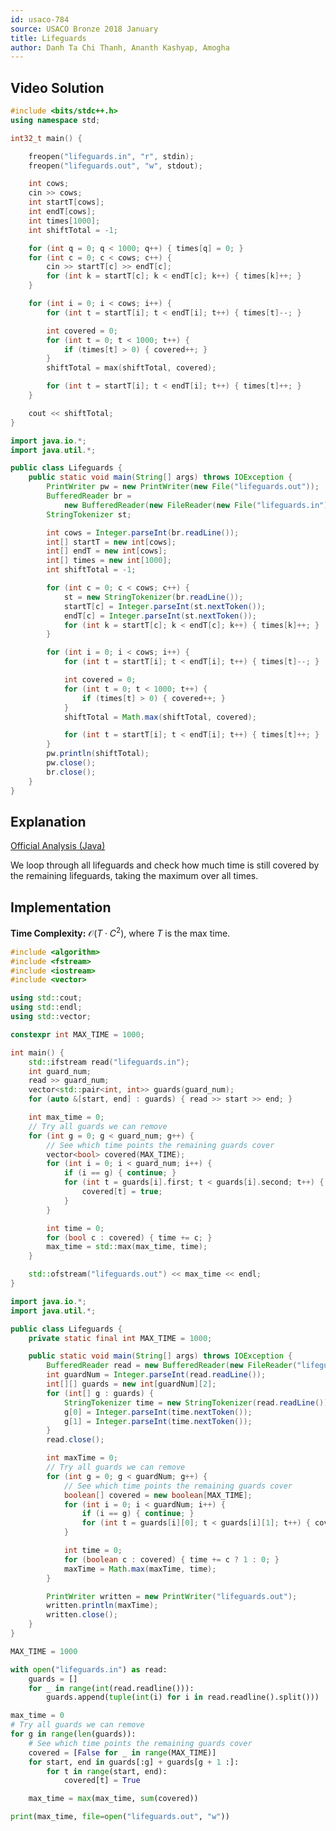 ```yaml
---
id: usaco-784
source: USACO Bronze 2018 January
title: Lifeguards
author: Danh Ta Chi Thanh, Ananth Kashyap, Amogha
---
```


## Video Solution

<YouTube id="6csm5QNoDIs" />

<Spoiler title="Video Solution Code">

<LanguageSection>
<CPPSection>

```cpp
#include <bits/stdc++.h>
using namespace std;

int32_t main() {

	freopen("lifeguards.in", "r", stdin);
	freopen("lifeguards.out", "w", stdout);

	int cows;
	cin >> cows;
	int startT[cows];
	int endT[cows];
	int times[1000];
	int shiftTotal = -1;

	for (int q = 0; q < 1000; q++) { times[q] = 0; }
	for (int c = 0; c < cows; c++) {
		cin >> startT[c] >> endT[c];
		for (int k = startT[c]; k < endT[c]; k++) { times[k]++; }
	}

	for (int i = 0; i < cows; i++) {
		for (int t = startT[i]; t < endT[i]; t++) { times[t]--; }

		int covered = 0;
		for (int t = 0; t < 1000; t++) {
			if (times[t] > 0) { covered++; }
		}
		shiftTotal = max(shiftTotal, covered);

		for (int t = startT[i]; t < endT[i]; t++) { times[t]++; }
	}

	cout << shiftTotal;
}
```

</CPPSection>
<JavaSection>

```java
import java.io.*;
import java.util.*;

public class Lifeguards {
	public static void main(String[] args) throws IOException {
		PrintWriter pw = new PrintWriter(new File("lifeguards.out"));
		BufferedReader br =
		    new BufferedReader(new FileReader(new File("lifeguards.in")));
		StringTokenizer st;

		int cows = Integer.parseInt(br.readLine());
		int[] startT = new int[cows];
		int[] endT = new int[cows];
		int[] times = new int[1000];
		int shiftTotal = -1;

		for (int c = 0; c < cows; c++) {
			st = new StringTokenizer(br.readLine());
			startT[c] = Integer.parseInt(st.nextToken());
			endT[c] = Integer.parseInt(st.nextToken());
			for (int k = startT[c]; k < endT[c]; k++) { times[k]++; }
		}

		for (int i = 0; i < cows; i++) {
			for (int t = startT[i]; t < endT[i]; t++) { times[t]--; }

			int covered = 0;
			for (int t = 0; t < 1000; t++) {
				if (times[t] > 0) { covered++; }
			}
			shiftTotal = Math.max(shiftTotal, covered);

			for (int t = startT[i]; t < endT[i]; t++) { times[t]++; }
		}
		pw.println(shiftTotal);
		pw.close();
		br.close();
	}
}
```

</JavaSection>
</LanguageSection>

</Spoiler>

## Explanation

[Official Analysis (Java)](http://www.usaco.org/current/data/sol_lifeguards_bronze_jan18.html)

We loop through all lifeguards and check how much time is still covered by the remaining lifeguards,
taking the maximum over all times.

## Implementation

**Time Complexity:** $\mathcal{O}\left(T \cdot C^2\right)$, where $T$ is the max time.

<LanguageSection>
<CPPSection>

```cpp
#include <algorithm>
#include <fstream>
#include <iostream>
#include <vector>

using std::cout;
using std::endl;
using std::vector;

constexpr int MAX_TIME = 1000;

int main() {
	std::ifstream read("lifeguards.in");
	int guard_num;
	read >> guard_num;
	vector<std::pair<int, int>> guards(guard_num);
	for (auto &[start, end] : guards) { read >> start >> end; }

	int max_time = 0;
	// Try all guards we can remove
	for (int g = 0; g < guard_num; g++) {
		// See which time points the remaining guards cover
		vector<bool> covered(MAX_TIME);
		for (int i = 0; i < guard_num; i++) {
			if (i == g) { continue; }
			for (int t = guards[i].first; t < guards[i].second; t++) {
				covered[t] = true;
			}
		}

		int time = 0;
		for (bool c : covered) { time += c; }
		max_time = std::max(max_time, time);
	}

	std::ofstream("lifeguards.out") << max_time << endl;
}
```

</CPPSection>
<JavaSection>

```java
import java.io.*;
import java.util.*;

public class Lifeguards {
	private static final int MAX_TIME = 1000;

	public static void main(String[] args) throws IOException {
		BufferedReader read = new BufferedReader(new FileReader("lifeguards.in"));
		int guardNum = Integer.parseInt(read.readLine());
		int[][] guards = new int[guardNum][2];
		for (int[] g : guards) {
			StringTokenizer time = new StringTokenizer(read.readLine());
			g[0] = Integer.parseInt(time.nextToken());
			g[1] = Integer.parseInt(time.nextToken());
		}
		read.close();

		int maxTime = 0;
		// Try all guards we can remove
		for (int g = 0; g < guardNum; g++) {
			// See which time points the remaining guards cover
			boolean[] covered = new boolean[MAX_TIME];
			for (int i = 0; i < guardNum; i++) {
				if (i == g) { continue; }
				for (int t = guards[i][0]; t < guards[i][1]; t++) { covered[t] = true; }
			}

			int time = 0;
			for (boolean c : covered) { time += c ? 1 : 0; }
			maxTime = Math.max(maxTime, time);
		}

		PrintWriter written = new PrintWriter("lifeguards.out");
		written.println(maxTime);
		written.close();
	}
}
```

</JavaSection>
<PySection>

```py
MAX_TIME = 1000

with open("lifeguards.in") as read:
	guards = []
	for _ in range(int(read.readline())):
		guards.append(tuple(int(i) for i in read.readline().split()))

max_time = 0
# Try all guards we can remove
for g in range(len(guards)):
	# See which time points the remaining guards cover
	covered = [False for _ in range(MAX_TIME)]
	for start, end in guards[:g] + guards[g + 1 :]:
		for t in range(start, end):
			covered[t] = True

	max_time = max(max_time, sum(covered))

print(max_time, file=open("lifeguards.out", "w"))
```

</PySection>
</LanguageSection>

